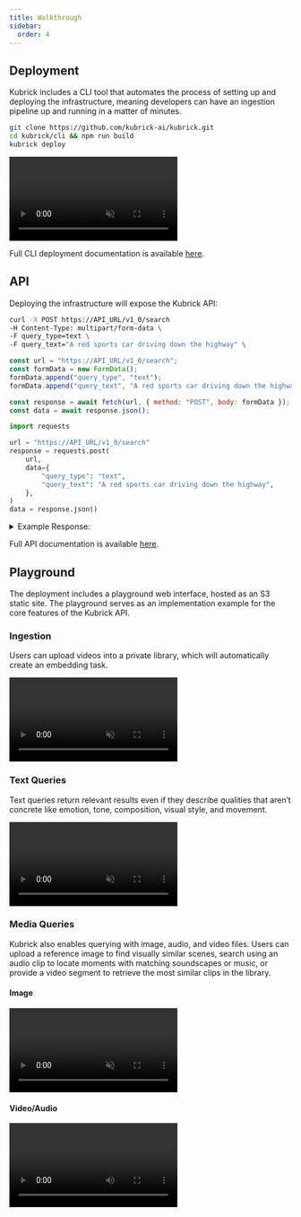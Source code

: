 ```yaml
---
title: Walkthrough
sidebar:
  order: 4
---
```



## Deployment

Kubrick includes a CLI tool that automates the process of setting up and
deploying the infrastructure, meaning developers can have an ingestion pipeline
up and running in a matter of minutes.

```bash
git clone https://github.com/kubrick-ai/kubrick.git
cd kubrick/cli && npm run build
kubrick deploy
```

<video autoplay loop muted webkit-playsinline playsinline>
  <source src={MEDIA_URLS.cliDeployment} type="video/mp4" />
  Your browser does not support the video tag.
</video>

Full CLI deployment documentation is available [here](/guides/quick-start).

## API

Deploying the infrastructure will expose the Kubrick API:

<Tabs>
  <TabItem label='bash'>

```bash
curl -X POST https://API_URL/v1_0/search
-H Content-Type: multipart/form-data \
-F query_type=text \
-F query_text="A red sports car driving down the highway" \
```

  </TabItem>

  <TabItem label='js'>

```js {7}
const url = "https://API_URL/v1_0/search";
const formData = new FormData();
formData.append("query_type", "text");
formData.append("query_text", "A red sports car driving down the highway");

const response = await fetch(url, { method: "POST", body: formData });
const data = await response.json();
```

  </TabItem>

  <TabItem label='python'>

```py {11}
import requests

url = "https://API_URL/v1_0/search"
response = requests.post(
    url,
    data={
        "query_type": "text",
        "query_text": "A red sports car driving down the highway",
    },
)
data = response.json()
```

  </TabItem>
</Tabs>

<details>
  <summary>Example Response:</summary>

```json
{
  "data": [
    {
      "id": 1234,
      "modality": "visual-text",
      "scope": "clip",
      "start_time": 6.0,
      "end_time": 12.0,
      "similarity": 0.7654,
      "video": {
        "id": 5678,
        "s3_bucket": "kubrick-video-library-<uuid>",
        "s3_key": "uploads/<uuid>/red-sports-car.mp4",
        "filename": "red-sports-car.mp4",
        "duration": 120.0,
        "created_at": "2025-08-05T00:00:00.000000",
        "updated_at": "2025-08-05T00:00:00.000000",
        "height": 1080,
        "width": 1920,
        "url": "<presigned_url>"
      }
    }
    ...
  ],
  "metadata": { "page": 0, "limit": 10, "total": 10 }
}
```

</details>

Full API documentation is available [here](/api).

## Playground

The deployment includes a playground web interface, hosted as an S3 static site.
The playground serves as an implementation example for the core features of the
Kubrick API.

### Ingestion

Users can upload videos into a private library, which will automatically create
an embedding task.

<video controls muted class="rounded-lg drop-shadow-lg">
  <source src={MEDIA_URLS.ingestionDemo} type="video/mp4" />
  Your browser does not support the video tag.
</video>

### Text Queries

Text queries return relevant results even if they describe qualities that aren’t
concrete like emotion, tone, composition, visual style, and movement.

<video controls muted class="rounded-lg drop-shadow-lg">
  <source src={MEDIA_URLS.textQueryDemo} type="video/mp4" />
  Your browser does not support the video tag.
</video>

### Media Queries

Kubrick also enables querying with image, audio, and video files. Users can
upload a reference image to find visually similar scenes, search using an audio
clip to locate moments with matching soundscapes or music, or provide a video
segment to retrieve the most similar clips in the library.

#### Image

<video controls muted class="rounded-lg drop-shadow-lg">
  <source src={MEDIA_URLS.imageQueryDemo} type="video/mp4" />
  Your browser does not support the video tag.
</video>

#### Video/Audio

<video controls class="rounded-lg drop-shadow-lg">
  <source src={MEDIA_URLS.videoQueryDemo} type="video/mp4" />
  Your browser does not support the video tag.
</video>
